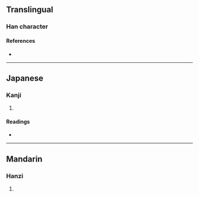 {{character info}}
==Translingual==

===Han character===
{{Han char|rn=19|rad=力|as=10|sn=12|four=|canj=CMKS|ids=⿰翁力}}

====References====
* {{Han ref|kx=0148.300|dkj=02408|hdz=10376.150|uh=52DC|ud=21212}}

----

==Japanese==

===Kanji===
{{ja-kanji|grade=|rs=力10}}

# {{rfdef|ja|sort=力10}}

====Readings====
* {{ja-readings|on=[[おう]] (ō), [[お]] (o), [[あう]] (au)|kun=[[つとい]] (tsutoi)}}

----

==Mandarin==

===Hanzi===
{{cmn-hanzi|pin=[[wěng]] ([[weng3]])|wg=weng<sup>3</sup>}}

# {{rfdef|cmn|sort=力10}}